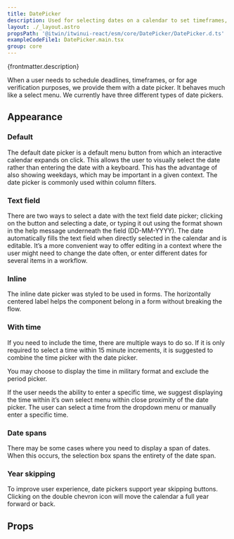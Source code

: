 ```yaml
---
title: DatePicker
description: Used for selecting dates on a calendar to set timeframes, deadlines, and more.
layout: ./_layout.astro
propsPath: '@itwin/itwinui-react/esm/core/DatePicker/DatePicker.d.ts'
exampleCodeFile1: DatePicker.main.tsx
group: core
---
```



<p>{frontmatter.description}</p>

<LiveExample src={frontmatter.exampleCodeFile1} />

When a user needs to schedule deadlines, timeframes, or for age verification purposes, we provide them with a date picker. It behaves much like a select menu. We currently have three different types of date pickers.

## Appearance

### Default

The default date picker is a default menu button from which an interactive calendar expands on click. This allows the user to visually select the date rather than entering the date with a keyboard. This has the advantage of also showing weekdays, which may be important in a given context. The date picker is commonly used within column filters.

### Text field

There are two ways to select a date with the text field date picker; clicking on the button and selecting a date, or typing it out using the format shown in the help message underneath the field (DD-MM-YYYY). The date automatically fills the text field when directly selected in the calendar and is editable. It’s a more convenient way to offer editing in a context where the user might need to change the date often, or enter different dates for several items in a workflow.

### Inline

The inline date picker was styled to be used in forms. The horizontally centered label helps the component belong in a form without breaking the flow.

### With time

If you need to include the time, there are multiple ways to do so. If it is only required to select a time within 15 minute increments, it is suggested to combine the time picker with the date picker.

You may choose to display the time in military format and exclude the period picker.

If the user needs the ability to enter a specific time, we suggest displaying the time within it’s own select menu within close proximity of the date picker. The user can select a time from the dropdown menu or manually enter a specific time.

### Date spans

There may be some cases where you need to display a span of dates. When this occurs, the selection box spans the entirety of the date span.

### Year skipping

To improve user experience, date pickers support year skipping buttons. Clicking on the double chevron icon will move the calendar a full year forward or back.

## Props

<PropsTable path={frontmatter.propsPath} />
